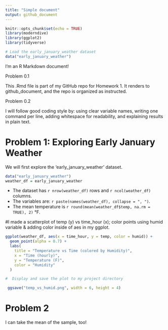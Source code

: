 ```yaml
---
title: "Simple document"
output: github_document
---
```


```r
knitr::opts_chunk$set(echo = TRUE)
library(moderndive)
library(ggplot2)
library(tidyverse)
```


```r
# Load the early_january_weather dataset
data("early_january_weather")
```

I'm an R Markdown document! 

Problem 0.1

  This .Rmd file is part of my GitHub repo for Homework 1.
  It renders to github_document, and the repo is organized as instructed.

Problem 0.2

I will follow good coding style by:
  using clear variable names,
  writing one command per line,
  adding whitespace for readability,
  and explaining results in plain text.

# Problem 1: Exploring Early January Weather
We will first explore the 'early_january_weather' dataset.


```r
data("early_january_weather")
weather_df = early_january_weather
```

*    The dataset has `r nrow(weather_df)` rows and `r ncol(weather_df)` columns.  
*    The variables are: `r paste(names(weather_df), collapse = ", ")`.  
*    The mean temperature is `r round(mean(weather_df$temp, na.rm = TRUE), 2)` °F.

#I made a scatterplot of temp (y) vs time_hour (x); color points using humid variable & adding color inside of aes in my ggplot.

```r
ggplot(weather_df, aes(x = time_hour, y = temp, color = humid)) +
  geom_point(alpha = 0.7) +
  labs(
    title = "Temperature vs Time (colored by Humidity)",
    x = "Time (hourly)",
    y = "Temperature (F)",
    color = "Humidity"
  )

#  Display and save the plot to my project directory

 ggsave("temp_vs_humid.png", width = 6, height = 4)
```

# Problem 2

I can take the mean of the sample, too!